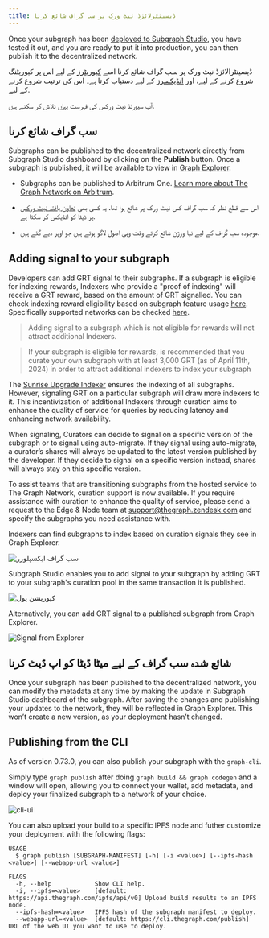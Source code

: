 ```yaml
---
title: ڈیسینٹرلائزڈ نیٹ ورک پر سب گراف شائع کرنا
---
```


Once your subgraph has been [deployed to Subgraph Studio](/deploying/deploying-a-subgraph-to-studio), you have tested it out, and you are ready to put it into production, you can then publish it to the decentralized network.

ڈیسینٹرالائزڈ نیٹ ورک پر سب گراف شائع کرنا اسے [کیوریٹرز](/network/curating) کے لیے اس پر کیوریٹنگ شروع کرنے کے لیے، اور [انڈیکسرز](/network/indexing) کے لیے دستیاب کرتا ہے۔ اس کی ترتیب شروع کرنے کے لیے.

<VideoEmbed youtube="satdwdbvzAQ" />

آپ سپورٹڈ نیٹ ورکس کی فہرست [یہاں](/developing/supported-networks) تلاش کر سکتے ہیں.

## سب گراف شائع کرنا

Subgraphs can be published to the decentralized network directly from Subgraph Studio dashboard by clicking on the **Publish** button. Once a subgraph is published, it will be available to view in [Graph Explorer](https://thegraph.com/explorer/).

- Subgraphs can be published to Arbitrum One. [Learn more about The Graph Network on Arbitrum](/arbitrum/arbitrum-faq).

- اس سے قطع نظر کہ سب گراف کس نیٹ ورک پر شائع ہوا تھا، یہ کسی بھی [تعاون یافتہ نیٹ ورکس](/developing/supported-networks) پر ڈیٹا کو انڈیکس کر سکتا ہے.

- موجودہ سب گراف کے لیے نیا ورژن شائع کرتے وقت وہی اصول لاگو ہوتے ہیں جو اوپر دیے گئے ہیں.

## Adding signal to your subgraph

Developers can add GRT signal to their subgraphs. If a subgraph is eligible for indexing rewards, Indexers who provide a "proof of indexing" will receive a GRT reward, based on the amount of GRT signalled. You can check indexing reward eligibility based on subgraph feature usage [here](https://github.com/graphprotocol/indexer/blob/main/docs/feature-support-matrix.md). Specifically supported networks can be checked [here](/developing/supported-networks).

> Adding signal to a subgraph which is not eligible for rewards will not attract additional Indexers.

> If your subgraph is eligible for rewards, is recommended that you curate your own subgraph with at least 3,000 GRT (as of April 11th, 2024) in order to attract additional indexers to index your subgraph

The [Sunrise Upgrade Indexer](/sunrise/#what-is-the-upgrade-indexer) ensures the indexing of all subgraphs. However, signaling GRT on a particular subgraph will draw more indexers to it. This incentivization of additional Indexers through curation aims to enhance the quality of service for queries by reducing latency and enhancing network availability.

When signaling, Curators can decide to signal on a specific version of the subgraph or to signal using auto-migrate. If they signal using auto-migrate, a curator’s shares will always be updated to the latest version published by the developer. If they decide to signal on a specific version instead, shares will always stay on this specific version.

To assist teams that are transitioning subgraphs from the hosted service to The Graph Network, curation support is now available. If you require assistance with curation to enhance the quality of service, please send a request to the Edge & Node team at support@thegraph.zendesk.com and specify the subgraphs you need assistance with.

Indexers can find subgraphs to index based on curation signals they see in Graph Explorer.

![سب گراف ایکسپلورر](/img/explorer-subgraphs.png)

Subgraph Studio enables you to add signal to your subgraph by adding GRT to your subgraph's curation pool in the same transaction it is published.

![کیوریشن پول](/img/curate-own-subgraph-tx.png)

Alternatively, you can add GRT signal to a published subgraph from Graph Explorer.

![Signal from Explorer](/img/signal-from-explorer.png)

## شائع شدہ سب گراف کے لیے میٹا ڈیٹا کو اپ ڈیٹ کرنا

Once your subgraph has been published to the decentralized network, you can modify the metadata at any time by making the update in Subgraph Studio dashboard of the subgraph. After saving the changes and publishing your updates to the network, they will be reflected in Graph Explorer. This won’t create a new version, as your deployment hasn’t changed.

## Publishing from the CLI

As of version 0.73.0, you can also publish your subgraph with the `graph-cli`.

Simply type `graph publish` after doing `graph build && graph codegen` and a window will open, allowing you to connect your wallet, add metadata, and deploy your finalized subgraph to a network of your choice.

![cli-ui](/img/cli-ui.png)

You can also upload your build to a specific IPFS node and futher customize your deployment with the following flags:

```
USAGE
  $ graph publish [SUBGRAPH-MANIFEST] [-h] [-i <value>] [--ipfs-hash <value>] [--webapp-url <value>]

FLAGS
  -h, --help            Show CLI help.
  -i, --ipfs=<value>    [default: https://api.thegraph.com/ipfs/api/v0] Upload build results to an IPFS node.
  --ipfs-hash=<value>   IPFS hash of the subgraph manifest to deploy.
  --webapp-url=<value>  [default: https://cli.thegraph.com/publish] URL of the web UI you want to use to deploy.
```
